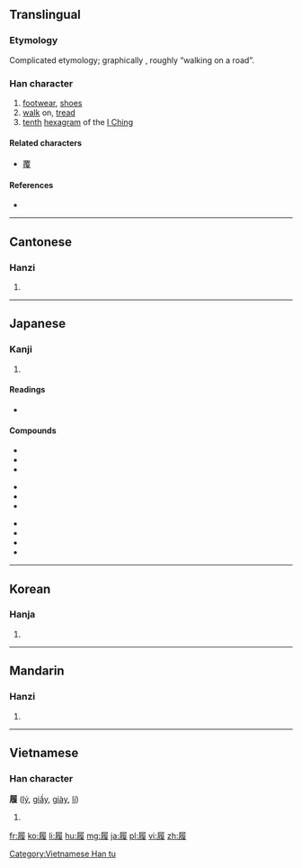 ==Translingual==

===Etymology===
Complicated etymology; graphically {{Han compound|尸|復|t2=return}}, roughly “walking on a road”.

===Han character===
{{Han char|rn=44|rad=尸|as=12|sn=15|four=7724<sub>7</sub>|canj=尸竹人水 (SHOE)|ids=⿸[[尸]][[復]]}}

# [[footwear]], [[shoes]]
# [[walk]] on, [[tread]]
# [[tenth]] [[hexagram]] of the [[I Ching]]

====Related characters====
* [[覆]]

====References====
* {{Han ref|kx=0303.410|dkj=07799|dj=0602.010|hdz=20980.030|uh=5C65|ud=23653|bh=BC69|bd=48233}}

----

==Cantonese==

===Hanzi===
{{yue-hanzi|jyut=[[lei5]], [[leoi5]]|y=lei5, leui5}}

# {{defn|lang=yue|sort=尸12}}

----

==Japanese==

===Kanji===
{{ja-kanji|grade=c|rs=尸12}}

# {{defn|lang=ja|sort=尸12}}

====Readings====
* {{ja-readings|on=[[り]] (ri)|kun=[[はく]] (haku), [[くつ]] (kutsu), [[ふむ]] (fumu)}}

====Compounds====

{{top3}}
*{{l|ja|sc=Jpan|履行|tr=りこう, rikō}}
*{{l|ja|sc=Jpan|履修|tr=りしゅう, rishū}}
*{{l|ja|sc=Jpan|履新|tr=りしん, rishin}}
{{mid3}}
*{{l|ja|sc=Jpan|履践|tr=りせん, risen}}
*{{l|ja|sc=Jpan|履端|tr=りたん, ritan}}
*{{l|ja|sc=Jpan|履道応乾|tr=りどうおうけん, ridōōken}}
{{mid3}}
*{{l|ja|sc=Jpan|履約|tr=りやく, riyaku}}
*{{l|ja|sc=Jpan|履歴|tr=りれき, rireki}}
* {{term|履く||to wear (on the lower body)|tr=はく, haku|lang=ja|sc=Jpan}}
* {{term|草履||[[zori]]|tr=ぞうり, zōri|lang=ja|sc=Jpan}}
{{bottom}}

----

==Korean==

===Hanja===
{{ko-hanja|hangeul=리|rv=ri|mr=ri}}

# {{defn|lang=ko|sort=尸12}}

----

==Mandarin==

===Hanzi===
{{cmn-hanzi|pin=[[lǚ]] ([[lü3]])|wg=lü<sup>3</sup>}}

# {{defn|lang=cmn|sort=尸12}}

----

==Vietnamese==

===Han character===
'''履''' ([[lý]], [[giầy]], [[giày]], [[lí]])

# {{defn|lang=vi}}

[[Category:Vietnamese Han tu]]

[[fr:履]]
[[ko:履]]
[[li:履]]
[[hu:履]]
[[mg:履]]
[[ja:履]]
[[pl:履]]
[[vi:履]]
[[zh:履]]
